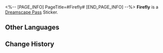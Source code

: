 <%-- [PAGE_INFO]
PageTitle=#Firefly#
[END_PAGE_INFO] --%>
{{Stub|Location information}}
{{Item Infobox
|id          = 225001
|image       = Dreamscape Pass Sticker Firefly.png
|type        = Dreamscape Pass Sticker
|type2       = Ashes to Ashes, Dust to Dust Stickers
|invCategory = 
|rarity      = 4
|effect      = 
|description = Digital stickers that can be used to decorate the pages of the Dreamtour Handbook. They come in many different styles.
|source1     = [[Unlocked by Default]]
}}
{{Description|Our futures will surely cross again.}}
'''Firefly''' is a [[Dreamscape Pass]] Sticker.

==Other Languages==
{{Other Languages
|en   = Firefly
|zhs  = 流萤
|zht  = 流螢
|ja   = ホタル
|ko   = 반디
|es   = Luciérnaga
|fr   = Luciole
|ru   = Светлячок
|th   = Firefly
|vi   = Firefly
|de   = Glühwürmchen
|id   = Firefly
|pt   = Vaga-lume
}}

==Change History==
{{Change History|2.3}}